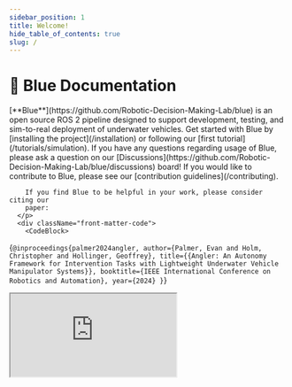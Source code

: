 ```yaml
---
sidebar_position: 1
title: Welcome!
hide_table_of_contents: true
slug: /
---
```



# 🌊 Blue Documentation

<div className="sub-heading">
  <div className="front-matter">
    <div className="front-matter-content">
      <p>
        [**Blue**](https://github.com/Robotic-Decision-Making-Lab/blue) is an
        open source ROS 2 pipeline designed to support development, testing, and
        sim-to-real deployment of underwater vehicles. Get started with Blue by
        [installing the project](/installation) or following our
        [first tutorial](/tutorials/simulation). If you have any questions
        regarding usage of Blue, please ask a question on our [Discussions](https://github.com/Robotic-Decision-Making-Lab/blue/discussions)
        board! If you would like to contribute to Blue, please see our [contribution guidelines](/contributing).

        If you find Blue to be helpful in your work, please consider citing our
        paper:
      </p>
      <div className="front-matter-code">
        <CodeBlock>
{`@inproceedings{palmer2024angler,
  author={Palmer, Evan and Holm, Christopher and Hollinger, Geoffrey},
  title={{Angler: An Autonomy Framework for Intervention Tasks with Lightweight Underwater Vehicle Manipulator Systems}},
  booktitle={IEEE International Conference on Robotics and Automation},
  year={2024}
}`}
        </CodeBlock>
      </div>
    </div>
    <iframe
      src="https://research.engr.oregonstate.edu/rdml/sites/research.engr.oregonstate.edu.rdml/files/icra24_3342_vi_fi.mp4"
      allow="accelerometer; autoplay; encrypted-media; gyroscope; picture-in-picture"
      allowFullScreen
    />
  </div>
</div>



